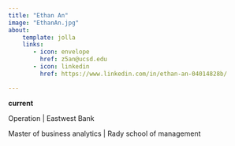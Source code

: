 ```yaml
---
title: "Ethan An"
image: "EthanAn.jpg"
about:
    template: jolla
    links:
       - icon: envelope
         href: z5an@ucsd.edu
       - icon: linkedin
         href: https://www.linkedin.com/in/ethan-an-04014828b/

---
```


**current**

Operation | Eastwest Bank  

Master of business analytics | Rady school of management
